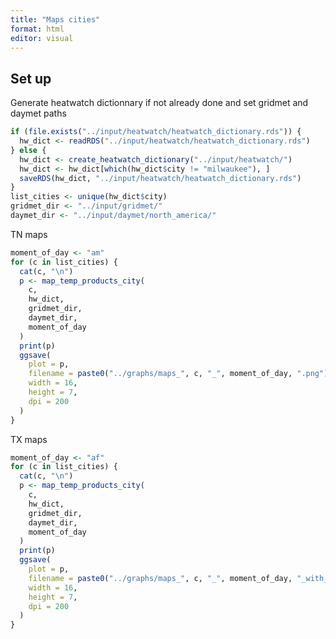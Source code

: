 ```yaml
---
title: "Maps cities"
format: html
editor: visual
---
```


## Set up

Generate heatwatch dictionnary if not already done and set gridmet and daymet paths

```r
if (file.exists("../input/heatwatch/heatwatch_dictionary.rds")) {
  hw_dict <- readRDS("../input/heatwatch/heatwatch_dictionary.rds")
} else {
  hw_dict <- create_heatwatch_dictionary("../input/heatwatch/")
  hw_dict <- hw_dict[which(hw_dict$city != "milwaukee"), ]
  saveRDS(hw_dict, "../input/heatwatch/heatwatch_dictionary.rds")
}
list_cities <- unique(hw_dict$city)
gridmet_dir <- "../input/gridmet/"
daymet_dir <- "../input/daymet/north_america/"
```

TN maps

```r
moment_of_day <- "am"
for (c in list_cities) {
  cat(c, "\n")
  p <- map_temp_products_city(
    c,
    hw_dict,
    gridmet_dir,
    daymet_dir,
    moment_of_day
  )
  print(p)
  ggsave(
    plot = p,
    filename = paste0("../graphs/maps_", c, "_", moment_of_day, ".png"),
    width = 16,
    height = 7,
    dpi = 200
  )
}
```

TX maps

```r
moment_of_day <- "af"
for (c in list_cities) {
  cat(c, "\n")
  p <- map_temp_products_city(
    c,
    hw_dict,
    gridmet_dir,
    daymet_dir,
    moment_of_day
  )
  print(p)
  ggsave(
    plot = p,
    filename = paste0("../graphs/maps_", c, "_", moment_of_day, "_with_traverse.png"),
    width = 16,
    height = 7,
    dpi = 200
  )
}
```
